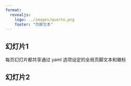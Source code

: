 ```yaml
---
format:
  revealjs:
    logo: ../images/quarto.png
    footer: "页脚文本"
---
```


## 幻灯片1

每页幻灯片都共享通过 yaml 选项设定的全局页脚文本和徽标

## 幻灯片2
